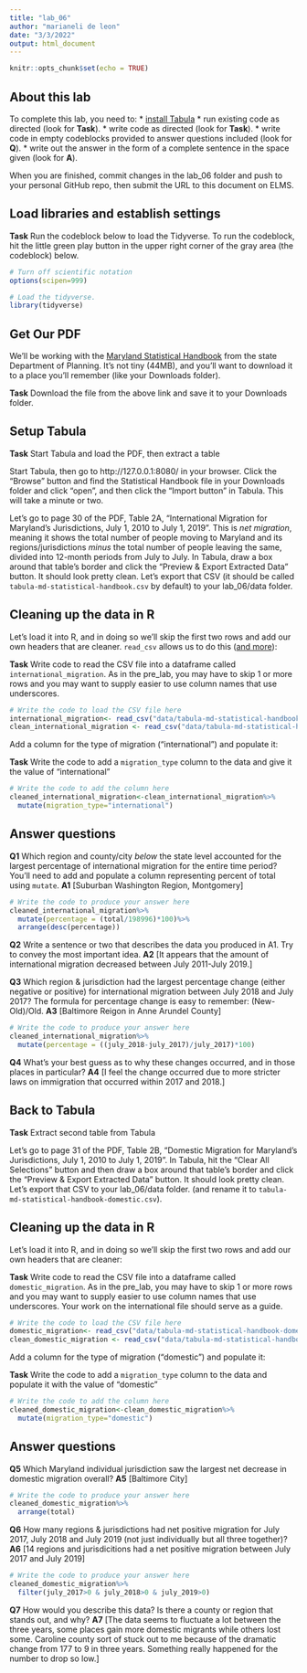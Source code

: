 ```yaml
---
title: "lab_06"
author: "marianeli de leon"
date: "3/3/2022"
output: html_document
---
```


```r
knitr::opts_chunk$set(echo = TRUE)
```

## About this lab

To complete this lab, you need to:
* [install Tabula](https://tabula.technology/)
* run existing code as directed (look for **Task**).
* write code as directed (look for **Task**).
* write code in empty codeblocks provided to answer questions included (look for **Q**).
* write out the answer in the form of a complete sentence in the space given (look for **A**).

When you are finished, commit changes in the lab_06 folder and push to your personal GitHub repo, then submit the URL to this document on ELMS.

## Load libraries and establish settings

**Task** Run the codeblock below to load the Tidyverse. To run the codeblock, hit the little green play button in the upper right corner of the gray area (the codeblock) below.

```r
# Turn off scientific notation
options(scipen=999)

# Load the tidyverse.
library(tidyverse)
```

## Get Our PDF

We'll be working with the [Maryland Statistical Handbook](https://planning.maryland.gov/MSDC/Documents/md-statistical-handbook.pdf) from the state Department of Planning. It's not tiny (44MB), and you'll want to download it to a place you'll remember (like your Downloads folder).

**Task** Download the file from the above link and save it to your Downloads folder.

## Setup Tabula

**Task** Start Tabula and load the PDF, then extract a table

Start Tabula, then go to http://127.0.0.1:8080/ in your browser. Click the "Browse" button and find the Statistical Handbook file in your Downloads folder and click "open", and then click the "Import button" in Tabula. This will take a minute or two.

Let's go to page 30 of the PDF, Table 2A, "International Migration for Maryland's Jurisdictions, July 1, 2010 to July 1, 2019". This is _net migration_, meaning it shows the total number of people moving to Maryland and its regions/jurisdictions _minus_ the total number of people leaving the same, divided into 12-month periods from July to July. In Tabula, draw a box around that table's border and click the "Preview & Export Extracted Data" button. It should look pretty clean. Let's export that CSV (it should be called `tabula-md-statistical-handbook.csv` by default) to your lab_06/data folder.

## Cleaning up the data in R

Let's load it into R, and in doing so we'll skip the first two rows and add our own headers that are cleaner. `read_csv` allows us to do this ([and more](https://readr.tidyverse.org/reference/read_delim.html)):

**Task** Write code to read the CSV file into a dataframe called `international_migration`. As in the pre_lab, you may have to skip 1 or more rows and you may want to supply easier to use column names that use underscores.

```r
# Write the code to load the CSV file here
international_migration<- read_csv("data/tabula-md-statistical-handbook.csv")
clean_international_migration <- read_csv("data/tabula-md-statistical-handbook.csv", skip=2, col_names=c("State/Jurisdiction", "july_2011", "july_2012", "july_2013", "july_2014","july_2015","july_2016","july_2017","july_2018","july_2019","total"))
```

Add a column for the type of migration ("international") and populate it:

**Task** Write the code to add a `migration_type` column to the data and give it the value of "international"

```r
# Write the code to add the column here
cleaned_international_migration<-clean_international_migration%>%
  mutate(migration_type="international")
```

## Answer questions

**Q1** Which region and county/city _below_ the state level accounted for the largest percentage of international migration for the entire time period? You'll need to add and populate a column representing percent of total using `mutate`.
**A1** [Suburban Washington Region, Montgomery]

```r
# Write the code to produce your answer here
cleaned_international_migration%>%
  mutate(percentage = (total/198996)*100)%>%
  arrange(desc(percentage))
```

**Q2** Write a sentence or two that describes the data you produced in A1. Try to convey the most important idea.
**A2** [It appears that the amount of international migration decreased between July 2011-July 2019.]

**Q3** Which region & jurisdiction had the largest percentage change (either negative or positive) for international migration between July 2018 and July 2017? The formula for percentage change is easy to remember: (New-Old)/Old.
**A3** [Baltimore Reigon in Anne Arundel County]

```r
# Write the code to produce your answer here
cleaned_international_migration%>%
  mutate(percentage = ((july_2018-july_2017)/july_2017)*100)
```

**Q4** What's your best guess as to why these changes occurred, and in those places in particular?
**A4** [I feel the change occurred due to more stricter laws on immigration that occurred within 2017 and 2018.]


## Back to Tabula

**Task** Extract second table from Tabula

Let's go to page 31 of the PDF, Table 2B, "Domestic Migration for Maryland's Jurisdictions, July 1, 2010 to July 1, 2019". In Tabula, hit the "Clear All Selections" button and then draw a box around that table's border and click the "Preview & Export Extracted Data" button. It should look pretty clean. Let's export that CSV to your lab_06/data folder. (and rename it to `tabula-md-statistical-handbook-domestic.csv`).

## Cleaning up the data in R

Let's load it into R, and in doing so we'll skip the first two rows and add our own headers that are cleaner:

**Task** Write code to read the CSV file into a dataframe called `domestic_migration`. As in the pre_lab, you may have to skip 1 or more rows and you may want to supply easier to use column names that use underscores. Your work on the international file should serve as a guide.

```r
# Write the code to load the CSV file here
domestic_migration<- read_csv("data/tabula-md-statistical-handbook-domestic.csv")
clean_domestic_migration <- read_csv("data/tabula-md-statistical-handbook-domestic.csv", skip=2, col_names=c("State/Jurisdiction", "july_2011", "july_2012", "july_2013", "july_2014","july_2015","july_2016","july_2017","july_2018","july_2019","total"))
```

Add a column for the type of migration ("domestic") and populate it:

**Task** Write the code to add a `migration_type` column to the data and populate it with the value of "domestic"

```r
# Write the code to add the column here
cleaned_domestic_migration<-clean_domestic_migration%>%
  mutate(migration_type="domestic")
```

## Answer questions
**Q5** Which Maryland individual jurisdiction saw the largest net decrease in domestic migration overall?
**A5** [Baltimore City]

```r
# Write the code to produce your answer here
cleaned_domestic_migration%>%
  arrange(total)
```

**Q6** How many regions & jurisdictions had net positive migration for July 2017, July 2018 and July 2019 (not just individually but all three together)?
**A6** [14 regions and jurisdicitions had a net positive migration between July 2017 and July 2019]

```r
# Write the code to produce your answer here
cleaned_domestic_migration%>%
  filter(july_2017>0 & july_2018>0 & july_2019>0)
```

**Q7** How would you describe this data? Is there a county or region that stands out, and why?
**A7** [The data seems to fluctuate a lot between the three years, some places gain more domestic migrants while others lost some. Caroline county sort of stuck out to me because of the dramatic change from 177 to 9 in three years. Something really happened for the number to drop so low.]

